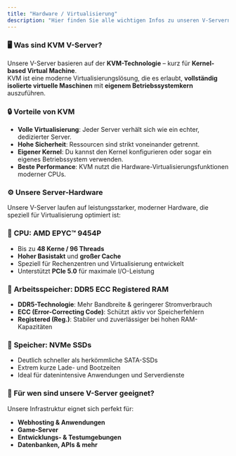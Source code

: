 ```yaml
---
title: "Hardware / Virtualisierung"
description: "Hier finden Sie alle wichtigen Infos zu unseren V-Servern."
---
```


### 🖥️ Was sind KVM V-Server?

Unsere V-Server basieren auf der **KVM-Technologie** – kurz für **Kernel-based Virtual Machine**.\
KVM ist eine moderne Virtualisierungslösung, die es erlaubt, **vollständig isolierte virtuelle Maschinen** mit **eigenem Betriebssystemkern** auszuführen.

### 🔒 Vorteile von KVM

- **Volle Virtualisierung**: Jeder Server verhält sich wie ein echter, dedizierter Server.
- **Hohe Sicherheit**: Ressourcen sind strikt voneinander getrennt.
- **Eigener Kernel**: Du kannst den Kernel konfigurieren oder sogar ein eigenes Betriebssystem verwenden.
- **Beste Performance**: KVM nutzt die Hardware-Virtualisierungsfunktionen moderner CPUs.

### ⚙️ Unsere Server-Hardware

Unsere V-Server laufen auf leistungsstarker, moderner Hardware, die speziell für Virtualisierung optimiert ist:

### 🔹 **CPU: AMD EPYC™ 9454P**

- Bis zu **48 Kerne / 96 Threads**
- **Hoher Basistakt** und **großer Cache**
- Speziell für Rechenzentren und Virtualisierung entwickelt
- Unterstützt **PCIe 5.0** für maximale I/O-Leistung

### 🔹 **Arbeitsspeicher: DDR5 ECC Registered RAM**

- **DDR5-Technologie**: Mehr Bandbreite & geringerer Stromverbrauch
- **ECC (Error-Correcting Code)**: Schützt aktiv vor Speicherfehlern
- **Registered (Reg.)**: Stabiler und zuverlässiger bei hohen RAM-Kapazitäten

### 🔹 **Speicher: NVMe SSDs**

- Deutlich schneller als herkömmliche SATA-SSDs
- Extrem kurze Lade- und Bootzeiten
- Ideal für datenintensive Anwendungen und Serverdienste

### 🚀 Für wen sind unsere V-Server geeignet?

Unsere Infrastruktur eignet sich perfekt für:

- **Webhosting & Anwendungen**
- **Game-Server**
- **Entwicklungs- & Testumgebungen**
- **Datenbanken, APIs & mehr**